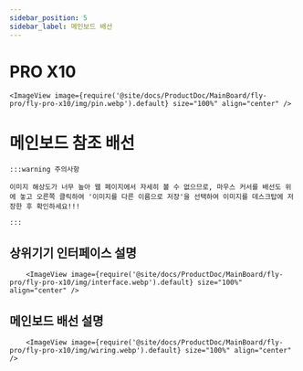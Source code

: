 ```yaml
---
sidebar_position: 5
sidebar_label: 메인보드 배선
---
```






# PRO X10

    <ImageView image={require('@site/docs/ProductDoc/MainBoard/fly-pro/fly-pro-x10/img/pin.webp').default} size="100%" align="center" />


# 메인보드 참조 배선

    :::warning 주의사항

    이미지 해상도가 너무 높아 웹 페이지에서 자세히 볼 수 없으므로, 마우스 커서를 배선도 위에 놓고 오른쪽 클릭하여 '이미지를 다른 이름으로 저장'을 선택하여 이미지를 데스크탑에 저장한 후 확인하세요!!!

    :::

## 상위기기 인터페이스 설명
        <ImageView image={require('@site/docs/ProductDoc/MainBoard/fly-pro/fly-pro-x10/img/interface.webp').default} size="100%" align="center" />

## 메인보드 배선 설명
        <ImageView image={require('@site/docs/ProductDoc/MainBoard/fly-pro/fly-pro-x10/img/wiring.webp').default} size="100%" align="center" />